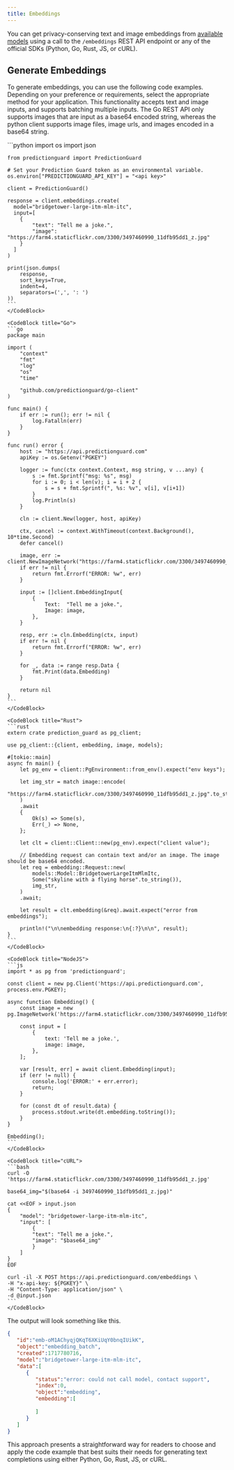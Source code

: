 ```yaml
---
title: Embeddings
---
```


You can get privacy-conserving text and image embeddings from 
[available models](/options/enumerations) using a call to the `/embeddings` REST
API endpoint or any of the official SDKs (Python, Go, Rust, JS, or cURL).

## Generate Embeddings

To generate embeddings, you can use the following code examples. Depending on your
preference or requirements, select the appropriate method for your application.
This functionality accepts text and image inputs, and supports batching multiple
inputs. The Go REST API only supports images that are input as a base64 encoded
string, whereas the python client supports image files, image urls, and images
encoded in a base64 string.

<CodeBlocks>
    <CodeBlock title="Python">
    ```python
    import os
    import json

    from predictionguard import PredictionGuard

    # Set your Prediction Guard token as an environmental variable.
    os.environ["PREDICTIONGUARD_API_KEY"] = "<api key>"

    client = PredictionGuard()

    response = client.embeddings.create(
      model="bridgetower-large-itm-mlm-itc",
      input=[
        {
            "text": "Tell me a joke.",
            "image": "https://farm4.staticflickr.com/3300/3497460990_11dfb95dd1_z.jpg"
        }
      ]
    )

    print(json.dumps(
        response,
        sort_keys=True,
        indent=4,
        separators=(',', ': ')
    ))
    ```
    </CodeBlock>

    <CodeBlock title="Go">
    ```go
    package main

    import (
        "context"
        "fmt"
        "log"
        "os"
        "time"

        "github.com/predictionguard/go-client"
    )

    func main() {
        if err := run(); err != nil {
            log.Fatalln(err)
        }
    }

    func run() error {
        host := "https://api.predictionguard.com"
        apiKey := os.Getenv("PGKEY")

        logger := func(ctx context.Context, msg string, v ...any) {
            s := fmt.Sprintf("msg: %s", msg)
            for i := 0; i < len(v); i = i + 2 {
                s = s + fmt.Sprintf(", %s: %v", v[i], v[i+1])
            }
            log.Println(s)
        }

        cln := client.New(logger, host, apiKey)

        ctx, cancel := context.WithTimeout(context.Background(), 10*time.Second)
        defer cancel()

        image, err := client.NewImageNetwork("https://farm4.staticflickr.com/3300/3497460990_11dfb95dd1_z.jpg")
        if err != nil {
            return fmt.Errorf("ERROR: %w", err)
        }

        input := []client.EmbeddingInput{
            {
                Text:  "Tell me a joke.",
                Image: image,
            },
        }

        resp, err := cln.Embedding(ctx, input)
        if err != nil {
            return fmt.Errorf("ERROR: %w", err)
        }

        for _, data := range resp.Data {
            fmt.Print(data.Embedding)
        }

        return nil
    }
    ```
    </CodeBlock>

    <CodeBlock title="Rust">
    ```rust
    extern crate prediction_guard as pg_client;

    use pg_client::{client, embedding, image, models};

    #[tokio::main]
    async fn main() {
        let pg_env = client::PgEnvironment::from_env().expect("env keys");

        let img_str = match image::encode(
          "https://farm4.staticflickr.com/3300/3497460990_11dfb95dd1_z.jpg".to_string(),
        )
        .await
        {
            Ok(s) => Some(s),
            Err(_) => None,
        };

        let clt = client::Client::new(pg_env).expect("client value");

        // Embedding request can contain text and/or an image. The image should be base64 encoded.
        let req = embedding::Request::new(
            models::Model::BridgetowerLargeItmMlmItc,
            Some("skyline with a flying horse".to_string()),
            img_str,
        )
        .await;

        let result = clt.embedding(&req).await.expect("error from embeddings");

        println!("\n\nembedding response:\n{:?}\n\n", result);
    }
    ```
    </CodeBlock>

    <CodeBlock title="NodeJS">
    ```js
    import * as pg from 'predictionguard';

    const client = new pg.Client('https://api.predictionguard.com', process.env.PGKEY);

    async function Embedding() {
        const image = new pg.ImageNetwork('https://farm4.staticflickr.com/3300/3497460990_11dfb95dd1_z.jpg');

        const input = [
            {
                text: 'Tell me a joke.',
                image: image,
            },
        ];

        var [result, err] = await client.Embedding(input);
        if (err != null) {
            console.log('ERROR:' + err.error);
            return;
        }

        for (const dt of result.data) {
            process.stdout.write(dt.embedding.toString());
        }
    }

    Embedding();
    ```
    </CodeBlock>

    <CodeBlock title="cURL">
    ```bash
    curl -O 'https://farm4.staticflickr.com/3300/3497460990_11dfb95dd1_z.jpg'
    
    base64_img="$(base64 -i 3497460990_11dfb95dd1_z.jpg)"
    
    cat <<EOF > input.json
    {
        "model": "bridgetower-large-itm-mlm-itc",
		"input": [
        	{
			"text": "Tell me a joke.",
            "image": "$base64_img"
          	}
    	]
    }
    EOF

    curl -il -X POST https://api.predictionguard.com/embeddings \
    -H "x-api-key: ${PGKEY}" \
    -H "Content-Type: application/json" \
    -d @input.json
    ```
    </CodeBlock>
</CodeBlocks>

The output will look something like this.

```json
{
   "id":"emb-oM1AChyqjQKqT6XKiUqY0bnqIUikK",
   "object":"embedding_batch",
   "created":1717780716,
   "model":"bridgetower-large-itm-mlm-itc",
   "data":[
      {
         "status":"error: could not call model, contact support",
         "index":0,
         "object":"embedding",
         "embedding":[
            
         ]
      }
   ]
}
```

This approach presents a straightforward way for readers to choose and apply the
code example that best suits their needs for generating text completions using
either Python, Go, Rust, JS, or cURL.

